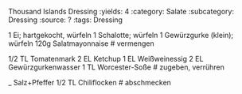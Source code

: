 Thousand Islands Dressing
:yields: 4
:category: Salate
:subcategory: Dressing
:source: ?
:tags: Dressing

1 Ei; hartgekocht, würfeln
1 Schalotte; würfeln
1 Gewürzgurke (klein); würfeln
120g Salatmayonnaise
# vermengen

1/2 TL Tomatenmark
2 EL Ketchup
1 EL Weißweinessig
2 EL Gewürzgurkenwasser
1 TL Worcester-Soße
# zugeben, verrühren

_ Salz+Pfeffer
1/2 TL Chiliflocken
# abschmecken

